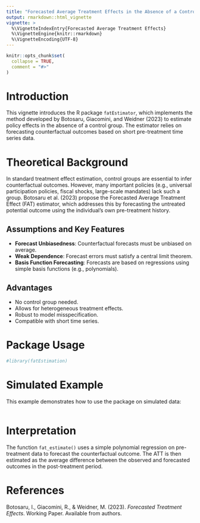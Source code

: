 ```yaml
---
title: "Forecasted Average Treatment Effects in the Absence of a Control Group"
output: rmarkdown::html_vignette
vignette: >
  %\VignetteIndexEntry{Forecasted Average Treatment Effects}
  %\VignetteEngine{knitr::rmarkdown}
  %\VignetteEncoding{UTF-8}
---
```


```r
knitr::opts_chunk$set(
  collapse = TRUE,
  comment = "#>"
)
```

# Introduction

This vignette introduces the R package `fatEstimator`, which implements the method developed by Botosaru, Giacomini, and Weidner (2023) to estimate policy effects in the absence of a control group. The estimator relies on forecasting counterfactual outcomes based on short pre-treatment time series data.

# Theoretical Background

In standard treatment effect estimation, control groups are essential to infer counterfactual outcomes. However, many important policies (e.g., universal participation policies, fiscal shocks, large-scale mandates) lack such a group. Botosaru et al. (2023) propose the Forecasted Average Treatment Effect (FAT) estimator, which addresses this by forecasting the untreated potential outcome using the individual’s own pre-treatment history.

## Assumptions and Key Features

- **Forecast Unbiasedness**: Counterfactual forecasts must be unbiased on average.
- **Weak Dependence**: Forecast errors must satisfy a central limit theorem.
- **Basis Function Forecasting**: Forecasts are based on regressions using simple basis functions (e.g., polynomials).

## Advantages

- No control group needed.
- Allows for heterogeneous treatment effects.
- Robust to model misspecification.
- Compatible with short time series.

# Package Usage

```r
#library(fatEstimation)
```

# Simulated Example

This example demonstrates how to use the package on simulated data:

```r

```

# Interpretation

The function `fat_estimate()` uses a simple polynomial regression on pre-treatment data to forecast the counterfactual outcome. The ATT is then estimated as the average difference between the observed and forecasted outcomes in the post-treatment period.

# References

Botosaru, I., Giacomini, R., & Weidner, M. (2023). *Forecasted Treatment Effects*. Working Paper. Available from authors.
